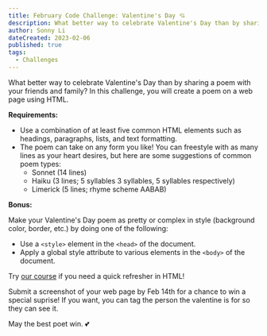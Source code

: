 ```yaml
---
title: February Code Challenge: Valentine's Day 💘
description: What better way to celebrate Valentine's Day than by sharing a poem with your friends and family? In this challenge, you will create a poem on a web page using HTML...
author: Sonny Li
dateCreated: 2023-02-06
published: true
tags:
  - Challenges
---
```


What better way to celebrate Valentine's Day than by sharing a poem with your friends and family? In this challenge, you will create a poem on a web page using HTML.

**Requirements:**

- Use a combination of at least five common HTML elements such as headings, paragraphs, lists, and text formatting.
- The poem can take on any form you like! You can freestyle with as many lines as your heart desires, but here are some suggestions of common poem types:
  - Sonnet (14 lines)
  - Haiku (3 lines; 5 syllables 3 syllables, 5 syllables respectively)
  - Limerick (5 lines; rhyme scheme AABAB)

**Bonus:** 

Make your Valentine's Day poem as pretty or complex in style (background color, border, etc.) by doing one of the following:

- Use a `<style>` element in the `<head>` of the document.
- Apply a global style attribute to various elements in the `<body>` of the document.

Try [our course](https://www.codedex.io/html) if you need a quick refresher in HTML!

Submit a screenshot of your web page by Feb 14th for a chance to win a special suprise! If you want, you can tag the person the valentine is for so they can see it.

May the best poet win. 💕 